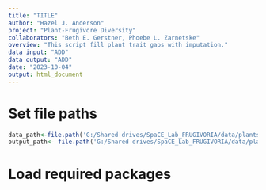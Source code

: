 ```yaml
---
title: "TITLE"
author: "Hazel J. Anderson"
project: "Plant-Frugivore Diversity"
collaborators: "Beth E. Gerstner, Phoebe L. Zarnetske"
overview: "This script fill plant trait gaps with imputation."
data input: "ADD"
data output: "ADD"
date: "2023-10-04"
output: html_document
---
```


# Set file paths
```r
data_path<-file.path('G:/Shared drives/SpaCE_Lab_FRUGIVORIA/data/plants/L1')
output_path<- file.path('G:/Shared drives/SpaCE_Lab_FRUGIVORIA/data/plants/L1')
```

# Load required packages
```r

```